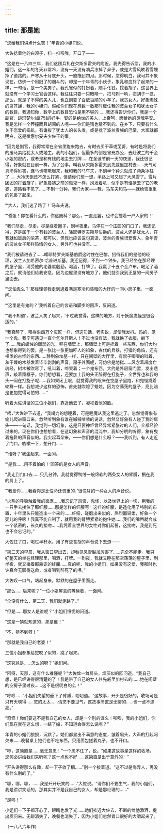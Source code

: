```yaml
---
---
---
```

title: 那是她
---



“您给我们讲点什么罢！”年青的小姐们说。

大佐捻着他的白须子，扫一扫喉咙，开口了——

“这是在一八四三年，我们这团兵扎在欠斯多霍夫的附近。我先得告诉您，我的小姐们，这一年的冬天非常冷，没有一天没有哨兵冻掉了鼻子，或是大雪风吹着雪埋掉了道路的。严寒从十月底开头，一直拖到四月。那时候，您得明白，我可并不象现在，仿佛一个用旧了的烟斗的，却是一个年青的小伙子，象乳和血拌了起来的一样，一句话，是一个美男子。我孔雀似的打扮着，随手化钱，捻着胡子，这世界上就没有一个学习士官会这样。我往往只要一只眼睛一，把马刺一响，把胡子一捻，那么，就是了不得的美人儿，也立刻变了百依百顺的小羊了。我贪女人，好象蜘蛛的贪苍蝇，我的小姐们，假如你们现在想数一数那时缠住我的波兰女子和犹太女子的数目，我通知你，数学上的数目恐怕是用不够的……我还得告诉你们，我是一个副官，跳玛楚尔加[75]的好手，娶的是绝世的美人，上帝呵，愿给她的灵魂平安。我是怎样一个莽撞而且胡闹的人呢——你们是猜也猜不到的。在乡下，只要有什么关于恋爱的捣乱，有谁拔了犹太人的长头发，或是批了波兰贵族的巴掌，大家就都明白，这是微惠尔妥夫少佐干的事。

“因为是副官，我得常常在全省里跑来跑去，有时去买干草或芜菁，有时是将我们的废马卖给犹太人或地主，我的小姐们，但最多的倒是冒充办公，去赴波兰的千金小姐的密约，或者是和有钱的地主去打牌……在圣诞节前一天的夜里，我还很记得，好象就在目前一样，为了公事，叫我从欠斯多霍夫到先威里加村去……天气可真冷得厉害，连马也咳嗽起来，我和我的马车夫，不到半个钟头就成了两条冰柱了……大冷天倒还不怎么打紧，但请你们想一想，半路上可又起了大风雪了。雪片团团的打着旋子，好象晨祷之前的魔鬼一样，风发着吼，似乎是有谁抢去了它的老婆，道路看不见了……不到十分钟，我们大家——我，马车夫和马——就给雪重重的包裹了起来。

“‘大人，我们迷了路了！’马车夫说。

“‘昏蛋！你在看什么的，你这废料？那么，一直走罢，也许会撞着一户人家的！’

“我们尽走，尽走，尽是绕着圈子，到半夜里，马停在一个庄园的门口了，我还记得，这是属于一个有钱的波兰人，皤耶特罗夫斯基伯爵的。波兰人还是犹太人，在我就如饭后的浓茶，都可以，但我也应该说句真话，波兰的贵族很爱客人，象年青的波兰女子那样热情的女人，另外可也并没有……

“我们被请进去了……皤耶特罗夫斯基伯爵这时住在巴黎，招待我们的是他的经理，波兰人加希密尔·哈普进斯基。我还记得，不到一个钟头，我已经坐在那经理的屋子里，消受他的老婆献殷勤，喝酒，打牌了。我赢了十五个金卢布，喝足了酒之后，就请他们给我安息。因为边屋里没有地方了，他们就引我到正屋的一间房子里面去。

“‘您怕鬼么？’那经理领我走到通着满是寒冷和昏暗的大厅的一间小房子里，一面问。

“‘这里是有鬼的？’我听着自己的言语和脚步的回声，反问道。

“‘我不知道’，波兰人笑了起来，‘不过我觉得，这样的地方，对于妖魔鬼怪是很合适的。’

“我真醉了，喝得象四万个皮匠一样，但这句话，老实说，却使我发抖。妈的，见一个鬼，我宁可遇见一百个乞尔开斯人！不过也没有法，我就换了衣服，躺下了……我的蜡烛的弱弱的光，照在墙壁上，那墙壁上可是挂着一些东西，你们大约也想象得到的罢，是一张比一张更加吓人的祖象，古代的兵器，打猎的角笛，还有相类的古怪的东西……静到象坟墓一样，只在间壁的大厅里，有鼠子唧唧的叫着，和干燥的木器发着毕毕剥剥的声音。房子外面呢，可仿佛是地狱……风念着超度亡魂经，树木被吹弯了，吼叫着，啼哭着；一个鬼东西，大约是外层窗门罢，发出悲声，敲着窗框子。你们想想看，还要加上我的头正醉得在打旋子，全世界也和我的头一同在打旋子呢……我如果闭上眼，就觉得我的眠床在空屋子里跑，和鬼怪跳着轮舞一样。我想减少这样的恐怖，首先就吹熄了蜡烛，因为空荡荡的屋子，亮比暗是更加觉得可怕的……”

听着大佐讲话的三位小姐们，靠近他去了，凝视着他的脸。

“唔，”大佐讲下去道，“我竭力的想睡着，可是睡魔从我这里逃走了。忽然觉得象有偷儿爬进窗口来，忽然听到象有谁在嘁嘁喳喳的说话，忽然又好象有人碰了我的肩头——一句话，我觉到一切幻象，这是只要神经曾经异常紧张过的人们，全都经验过来的。现在你们也想想看，在这幻象和声音的混沌中，我却分明的听得，象有曳着拖鞋的声音似的。我尖起耳朵来，——你们想是什么呀？——我听到，有人走近了门口，咳嗽一下，想开门……

“‘谁呀？’我坐起来，一面问。

“‘是我……用不着怕的！’回答的是女人的声音。

“我走到门口去……只几分钟，我就觉得鸭绒一般绵软的两条女人的臂膊，搁在我的肩上了。

“‘我爱你……我看你是比性命还贵重的，’很悦耳的一种女人的声音说。

“火热的呼吸触着我的面庞……我忘记了风雪，鬼怪，以及世界上的一切，用我的一只手去搂住了那纤腰……那是怎样的纤腰呵！这样的纤腰，是造化用了特别的布置，十年里头只能造出一个来的……纤细，磋磨出来似的，热烈而轻柔，好象一个婴儿的呼吸！我真不能自制了，就用我的臂膊紧紧的抱住她……我们的嘴唇就合成一个紧密的，长久的接吻……我凭着全世界的女性对你们起誓，这接吻，我是到死也不会忘记的。”

大佐住了口，喝过半杯水，用了有些含胡的声音说下去道——

“第二天的早晨，我从窗口望出去，却看见风雪越加厉害了……完全不能走。我只好整天的坐在经理那里，喝酒，打牌。一到夜，我就又睡在那空荡荡的屋子里，到半夜，就又搂着那熟识的纤腰……真的呢，我的小姐们，如果没有这爱，我那时也许真会无聊得送命，或者喝到醉死了的哩。”

大佐叹一口气，站起身来，默默的在屋子里面走。

“那么……后来呢？”一位小姐屏息的等候着，一面问。

“全没有什么，第二天，我们就走路了。”

“但是……那女人是谁呢？”小姐们忸怩的问道。

“这是一猜就知道的，那是谁！”

“不，猜不到呀！”

“那就是我自己的老婆！”

三位小姐都象给蛇咬了似的，跳了起来。

“这究竟是……怎么的呀？”她们问。

“阿呀，天那，这有什么难懂呢？”大佐耸一耸肩头，烦厌似的回问道。“我自己想，是已经讲得很清楚的了！我是带了自己的女人往先威里加村去的……她在间壁的空房子里过夜……这不是很明白的么！”

“哼哼……”小姐们失望的垂下了臂膊，唠叨道。“这故事，开头是很好的，收场可是只有天晓得……您的太太……请您不要见气，这故事简直是无聊的……也一点不漂亮。”

“奇怪！你们要这不是我自己的女人，却是一个别的谁么！唉唉，我的小姐们，你们现在就在这么想，一结了婚，不知道会得怎么说呢？”

年青的小姐们狼狈，沉默了。她们都显出不满意的态度，皱着眉头，大声的打起呵欠来……晚餐桌上她们也不吃东西，只用面包搓着丸子，也不开口。

“哼，这简直是……毫无意思！”一个忍不住了，说。“如果这故事是这样的收场，您何必讲给我们来听呢？这一点也不好……这简直是出于意外的！”

“开头讲得那么有趣，却一下子收了梢……”别一个接着道。“这不过是侮弄人，再没有什么别的了。”

“哪，哪，哪，……我是开开玩笑的……”大佐说。“请你们不要生气，我的小姐们，我是讲讲笑话的。那其实并不是我自己的女人，却是那经理的……”

“是吗！”

小姐们一下子都开心了，眼睛也发了光……她们挨近大佐去，不断的给他添酒，提出质问来。无聊消失了，晚餐也消失了，因为小姐们忽然胃口很好的大嚼起来了。

（一八八六年作）